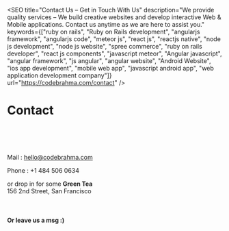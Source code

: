 
<SEO
  title="Contact Us – Get in Touch With Us"
  description="We provide quality services – We build creative websites and develop interactive Web &amp; Mobile applications. Contact us anytime as we are here to assist you."
  keywords={["ruby on rails", "Ruby on Rails development", "angularjs framework", "angularjs code", "meteor js", "react js", "reactjs native", "node js development", "node js website", "spree commerce", "ruby on rails developer", "react js components", "javascript meteor", "Angular javascript", "angular framework", "js angular", "angular website", "Android Website", "ios app development", "mobile web app", "javascript android app", "web application development company"]}
  url="https://codebrahma.com/contact"
/>

# Contact

<br/>
<br/>
<br/>

Mail : <a href="mailto:hello@codebrahma.com">hello@codebrahma.com</a>

Phone : +1 484 506 0634

or drop in for some **Green Tea** <br/>
156 2nd Street,
San Francisco

<br/>

#### Or leave us a msg :)

<form
  action="https://formspree.io/anand@codebrahma.com"
  method="post" target='/thanks'>
    <Flex flexWrap='wrap' flexDirection='column'>
      <Box width={[1,1/3]}>
        <InputText size='25' rows="5" style={{width:'100%'}} required as='textarea' name='msg' placeholder='Tell us about your idea'/>
      </Box>
      <Box width={[1,1/3]} mt={1}>
        <InputText style={{width:'100%'}} name='email' type='email' required placeholder='Email address'/>
      </Box>
      <Box width={[1,1/3]} mt={1}>
        <InputButton/>
      </Box>
    </Flex>
</form>
